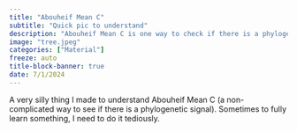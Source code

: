 ```yaml
---
title: "Abouheif Mean C"
subtitle: "Quick pic to understand"
description: "Abouheif Mean C is one way to check if there is a phylogenetic signal: how does it work?"
image: "tree.jpeg"
categories: ["Material"]
freeze: auto
title-block-banner: true
date: 7/1/2024
---
```


A very silly thing I made to understand Abouheif Mean C (a non-complicated way to see if there is a phylogenetic signal). Sometimes to fully learn something, I need to do it tediously.

<object data="abouheif_mean_c.pdf" width="1000" height="1000" type='application/pdf'/>
